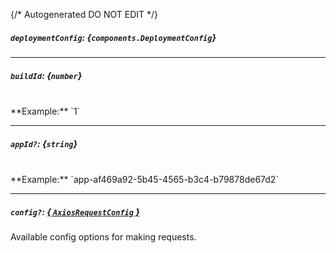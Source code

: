 {/* Autogenerated DO NOT EDIT  */}

##### `deploymentConfig`: *{`components.DeploymentConfig`}*
<Collapsible openLabel={Labels.showProperties} closeLabel={Labels.hideProperties}>
    <DeploymentConfig/>
</Collapsible>

---
##### `buildId`: *{`number`}*
<br/>
**Example:** `1`

---
##### `appId?`: *{`string`}*
<br/>
**Example:** `app-af469a92-5b45-4565-b3c4-b79878de67d2`

---
##### `config?`: [*{ `AxiosRequestConfig` }*](https://axios-http.com/docs/req_config)
Available config options for making requests.


